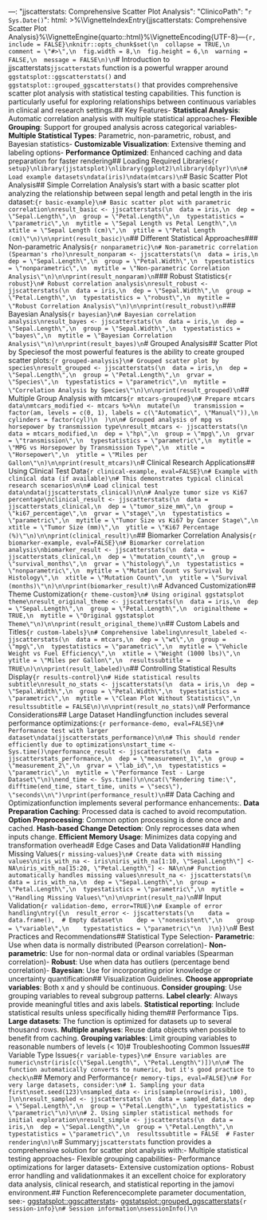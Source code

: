 ---\ntitle: \"jjscatterstats: Comprehensive Scatter Plot Analysis\"\nauthor: \"ClinicoPath\"\ndate: \"`r Sys.Date()`\"\nformat: html\nvignette: >\n  %\\VignetteIndexEntry{jjscatterstats: Comprehensive Scatter Plot Analysis}\n  %\\VignetteEngine{quarto::html}\n  %\\VignetteEncoding{UTF-8}\n---\n\n```{r, include = FALSE}\nknitr::opts_chunk$set(\n  collapse = TRUE,\n  comment = \"#>\",\n  fig.width = 8,\n  fig.height = 6,\n  warning = FALSE,\n  message = FALSE\n)\n```\n\n# Introduction to jjscatterstats\n\nThe `jjscatterstats` function is a powerful wrapper around `ggstatsplot::ggscatterstats()` and `ggstatsplot::grouped_ggscatterstats()` that provides comprehensive scatter plot analysis with statistical testing capabilities. This function is particularly useful for exploring relationships between continuous variables in clinical and research settings.\n\n## Key Features\n\n- **Statistical Analysis**: Automatic correlation analysis with multiple statistical approaches\n- **Flexible Grouping**: Support for grouped analysis across categorical variables\n- **Multiple Statistical Types**: Parametric, non-parametric, robust, and Bayesian statistics\n- **Customizable Visualization**: Extensive theming and labeling options\n- **Performance Optimized**: Enhanced caching and data preparation for faster rendering\n\n## Loading Required Libraries\n\n```{r setup}\nlibrary(jjstatsplot)\nlibrary(ggplot2)\nlibrary(dplyr)\n\n# Load example datasets\ndata(iris)\ndata(mtcars)\n```\n\n# Basic Scatter Plot Analysis\n\n## Simple Correlation Analysis\n\nLet's start with a basic scatter plot analyzing the relationship between sepal length and petal length in the iris dataset:\n\n```{r basic-example}\n# Basic scatter plot with parametric correlation\nresult_basic <- jjscatterstats(\n  data = iris,\n  dep = \"Sepal.Length\",\n  group = \"Petal.Length\",\n  typestatistics = \"parametric\",\n  mytitle = \"Sepal Length vs Petal Length\",\n  xtitle = \"Sepal Length (cm)\",\n  ytitle = \"Petal Length (cm)\"\n)\n\nprint(result_basic)\n```\n\n## Different Statistical Approaches\n\n### Non-parametric Analysis\n\n```{r nonparametric}\n# Non-parametric correlation (Spearman's rho)\nresult_nonparam <- jjscatterstats(\n  data = iris,\n  dep = \"Sepal.Length\",\n  group = \"Petal.Width\",\n  typestatistics = \"nonparametric\",\n  mytitle = \"Non-parametric Correlation Analysis\"\n)\n\nprint(result_nonparam)\n```\n\n### Robust Statistics\n\n```{r robust}\n# Robust correlation analysis\nresult_robust <- jjscatterstats(\n  data = iris,\n  dep = \"Sepal.Width\",\n  group = \"Petal.Length\",\n  typestatistics = \"robust\",\n  mytitle = \"Robust Correlation Analysis\"\n)\n\nprint(result_robust)\n```\n\n### Bayesian Analysis\n\n```{r bayesian}\n# Bayesian correlation analysis\nresult_bayes <- jjscatterstats(\n  data = iris,\n  dep = \"Sepal.Length\",\n  group = \"Sepal.Width\",\n  typestatistics = \"bayes\",\n  mytitle = \"Bayesian Correlation Analysis\"\n)\n\nprint(result_bayes)\n```\n\n# Grouped Analysis\n\n## Scatter Plot by Species\n\nOne of the most powerful features is the ability to create grouped scatter plots:\n\n```{r grouped-analysis}\n# Grouped scatter plot by species\nresult_grouped <- jjscatterstats(\n  data = iris,\n  dep = \"Sepal.Length\",\n  group = \"Petal.Length\",\n  grvar = \"Species\",\n  typestatistics = \"parametric\",\n  mytitle = \"Correlation Analysis by Species\"\n)\n\nprint(result_grouped)\n```\n\n## Multiple Group Analysis with mtcars\n\n```{r mtcars-grouped}\n# Prepare mtcars data\nmtcars_modified <- mtcars %>%\n  mutate(\n    transmission = factor(am, levels = c(0, 1), labels = c(\"Automatic\", \"Manual\")),\n    cylinders = factor(cyl)\n  )\n\n# Grouped analysis of mpg vs horsepower by transmission type\nresult_mtcars <- jjscatterstats(\n  data = mtcars_modified,\n  dep = \"hp\",\n  group = \"mpg\",\n  grvar = \"transmission\",\n  typestatistics = \"parametric\",\n  mytitle = \"MPG vs Horsepower by Transmission Type\",\n  xtitle = \"Horsepower\",\n  ytitle = \"Miles per Gallon\"\n)\n\nprint(result_mtcars)\n```\n\n# Clinical Research Applications\n\n## Using Clinical Test Data\n\n```{r clinical-example, eval=FALSE}\n# Example with clinical data (if available)\n# This demonstrates typical clinical research scenarios\n\n# Load clinical test data\ndata(jjscatterstats_clinical)\n\n# Analyze tumor size vs Ki67 percentage\nclinical_result <- jjscatterstats(\n  data = jjscatterstats_clinical,\n  dep = \"tumor_size_mm\",\n  group = \"ki67_percentage\",\n  grvar = \"stage\",\n  typestatistics = \"parametric\",\n  mytitle = \"Tumor Size vs Ki67 by Cancer Stage\",\n  xtitle = \"Tumor Size (mm)\",\n  ytitle = \"Ki67 Percentage (%)\"\n)\n\nprint(clinical_result)\n```\n\n## Biomarker Correlation Analysis\n\n```{r biomarker-example, eval=FALSE}\n# Biomarker correlation analysis\nbiomarker_result <- jjscatterstats(\n  data = jjscatterstats_clinical,\n  dep = \"mutation_count\",\n  group = \"survival_months\",\n  grvar = \"histology\",\n  typestatistics = \"nonparametric\",\n  mytitle = \"Mutation Count vs Survival by Histology\",\n  xtitle = \"Mutation Count\",\n  ytitle = \"Survival (months)\"\n)\n\nprint(biomarker_result)\n```\n\n# Advanced Customization\n\n## Theme Customization\n\n```{r theme-custom}\n# Using original ggstatsplot theme\nresult_original_theme <- jjscatterstats(\n  data = iris,\n  dep = \"Sepal.Length\",\n  group = \"Petal.Length\",\n  originaltheme = TRUE,\n  mytitle = \"Original ggstatsplot Theme\"\n)\n\nprint(result_original_theme)\n```\n\n## Custom Labels and Titles\n\n```{r custom-labels}\n# Comprehensive labeling\nresult_labeled <- jjscatterstats(\n  data = mtcars,\n  dep = \"wt\",\n  group = \"mpg\",\n  typestatistics = \"parametric\",\n  mytitle = \"Vehicle Weight vs Fuel Efficiency\",\n  xtitle = \"Weight (1000 lbs)\",\n  ytitle = \"Miles per Gallon\",\n  resultssubtitle = TRUE\n)\n\nprint(result_labeled)\n```\n\n## Controlling Statistical Results Display\n\n```{r results-control}\n# Hide statistical results subtitle\nresult_no_stats <- jjscatterstats(\n  data = iris,\n  dep = \"Sepal.Width\",\n  group = \"Petal.Width\",\n  typestatistics = \"parametric\",\n  mytitle = \"Clean Plot Without Statistics\",\n  resultssubtitle = FALSE\n)\n\nprint(result_no_stats)\n```\n\n# Performance Considerations\n\n## Large Dataset Handling\n\nThe function includes several performance optimizations:\n\n```{r performance-demo, eval=FALSE}\n# Performance test with larger dataset\ndata(jjscatterstats_performance)\n\n# This should render efficiently due to optimizations\nstart_time <- Sys.time()\nperformance_result <- jjscatterstats(\n  data = jjscatterstats_performance,\n  dep = \"measurement_1\",\n  group = \"measurement_2\",\n  grvar = \"lab_id\",\n  typestatistics = \"parametric\",\n  mytitle = \"Performance Test - Large Dataset\"\n)\nend_time <- Sys.time()\n\ncat(\"Rendering time:\", difftime(end_time, start_time, units = \"secs\"), \"seconds\\n\")\nprint(performance_result)\n```\n\n## Data Caching and Optimization\n\nThe function implements several performance enhancements:\n\n1. **Data Preparation Caching**: Processed data is cached to avoid recomputation\n2. **Option Preprocessing**: Common option processing is done once and cached\n3. **Hash-based Change Detection**: Only reprocesses data when inputs change\n4. **Efficient Memory Usage**: Minimizes data copying and transformation overhead\n\n# Edge Cases and Data Validation\n\n## Handling Missing Values\n\n```{r missing-values}\n# Create data with missing values\niris_with_na <- iris\niris_with_na[1:10, \"Sepal.Length\"] <- NA\niris_with_na[15:20, \"Petal.Length\"] <- NA\n\n# Function automatically handles missing values\nresult_na <- jjscatterstats(\n  data = iris_with_na,\n  dep = \"Sepal.Length\",\n  group = \"Petal.Length\",\n  typestatistics = \"parametric\",\n  mytitle = \"Handling Missing Values\"\n)\n\nprint(result_na)\n```\n\n## Input Validation\n\n```{r validation-demo, error=TRUE}\n# Example of error handling\ntry({\n  result_error <- jjscatterstats(\n    data = data.frame(),  # Empty dataset\n    dep = \"nonexistent\",\n    group = \"variable\",\n    typestatistics = \"parametric\"\n  )\n})\n```\n\n# Best Practices and Recommendations\n\n## Statistical Type Selection\n\n- **Parametric**: Use when data is normally distributed (Pearson correlation)\n- **Non-parametric**: Use for non-normal data or ordinal variables (Spearman correlation)\n- **Robust**: Use when data has outliers (percentage bend correlation)\n- **Bayesian**: Use for incorporating prior knowledge or uncertainty quantification\n\n## Visualization Guidelines\n\n1. **Choose appropriate variables**: Both x and y should be continuous\n2. **Consider grouping**: Use grouping variables to reveal subgroup patterns\n3. **Label clearly**: Always provide meaningful titles and axis labels\n4. **Statistical reporting**: Include statistical results unless specifically hiding them\n\n## Performance Tips\n\n1. **Large datasets**: The function is optimized for datasets up to several thousand rows\n2. **Multiple analyses**: Reuse data objects when possible to benefit from caching\n3. **Grouping variables**: Limit grouping variables to reasonable numbers of levels (< 10)\n\n# Troubleshooting Common Issues\n\n## Variable Type Issues\n\n```{r variable-types}\n# Ensure variables are numeric\nstr(iris[c(\"Sepal.Length\", \"Petal.Length\")])\n\n# The function automatically converts to numeric, but it's good practice to check\n```\n\n## Memory and Performance\n\n```{r memory-tips, eval=FALSE}\n# For very large datasets, consider:\n# 1. Sampling your data first\nset.seed(123)\nsampled_data <- iris[sample(nrow(iris), 100), ]\n\nresult_sampled <- jjscatterstats(\n  data = sampled_data,\n  dep = \"Sepal.Length\",\n  group = \"Petal.Length\",\n  typestatistics = \"parametric\"\n)\n\n# 2. Using simpler statistical methods for initial exploration\nresult_simple <- jjscatterstats(\n  data = iris,\n  dep = \"Sepal.Length\",\n  group = \"Petal.Length\",\n  typestatistics = \"parametric\",\n  resultssubtitle = FALSE  # Faster rendering\n)\n```\n\n# Summary\n\nThe `jjscatterstats` function provides a comprehensive solution for scatter plot analysis with:\n\n- Multiple statistical testing approaches\n- Flexible grouping capabilities\n- Performance optimizations for larger datasets\n- Extensive customization options\n- Robust error handling and validation\n\nThis makes it an excellent choice for exploratory data analysis, clinical research, and statistical reporting in the jamovi environment.\n\n## Function Reference\n\nFor complete parameter documentation, see:\n\n- [ggstatsplot::ggscatterstats](https://indrajeetpatil.github.io/ggstatsplot/reference/ggscatterstats.html)\n- [ggstatsplot::grouped_ggscatterstats](https://indrajeetpatil.github.io/ggstatsplot/reference/grouped_ggscatterstats.html)\n\n```{r session-info}\n# Session information\nsessionInfo()\n```
